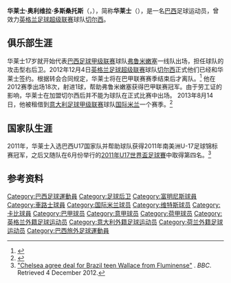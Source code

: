 {{noteta|G1=足球|G2=EPL|G3=意甲
|T=zh-hans:华莱士·奥利维拉·多斯桑托斯;zh-hk:華萊士·奧利華拉·杜斯·山度士;zh-tw:華萊士·奧利維拉·多斯桑托斯;
|1=zh-hans:华莱士·奥利维拉·多斯桑托斯;zh-hk:華萊士·奧利華拉·杜斯·山度士;zh-tw:華萊士·奧利維拉·多斯桑托斯;
|2=zh-hans:弗鲁米嫩塞;zh-hk:富明尼斯;
|3=zh-hans:卡尔皮;zh-hk:卡比;
}}
{{Infobox football biography
| name                 = 华莱士<br>Wallace
| image                =
| fullname             = Wallace Oliveira dos Santos
| height               = {{height|m=1.75|precision=0}}
| birth_date           = {{Birth date and age|df=yes|1994|5|1}}
| birth_place          = [[巴西|巴西]][[里约热内卢|里约热内卢]]
| currentclub          = 
| clubnumber           = 
| position             = [[后卫_(足球)#边后卫|右后卫]]
| youthclubs1          = [[富明尼斯足球會|弗鲁米嫩塞]]
| youthyears1          = 2005–2013
| clubs1               = [[富明尼斯足球會|弗鲁米嫩塞]]
| years1               = 2011–2013
| clubs2               = [[切尔西足球俱乐部|切尔西]]
| years2               = 2013-2018
| clubs3               = → [[国际米兰足球俱乐部|国际米兰]]
| years3               = 2013–2014
| clubs4               = → [[維迪斯|維迪斯]]
| years4               = 2014–2015
| clubs5               = → [[卡尔皮足球俱乐部|卡尔皮]]
| years5               = 2015
| clubs6               = → [[甘美奧阿雷格里港足球會|-{zh-hans:格雷米奥;zh-hk:甘美奧;zh-tw:格雷米奧;}-]]
| years6               = 2016–2017
| caps1                = 21
| goals1               = 1
| caps2                = 0
| goals2               = 0
| caps3                = 3
| goals3               = 0
| caps4                = 18
| goals4               = 1
| caps5                = 6
| goals5               = 0
| caps6                = 9
| goals6               = 0
| nationalyears1       = 2011
| nationalteam1        = 巴西U17
| nationalcaps1        = 13
| nationalgoals1       = 1
| nationalyears2       = 2012–
| nationalteam2        = 巴西U20
| nationalcaps2        = 2
| nationalgoals2       = 0
| pcupdate             = 2018年7月1日
| ntupdate             = 2013年8月14日
}}
'''华莱士·奥利维拉·多斯桑托斯'''（'''{{lang|pt|Wallace Oliveira dos Santos}}'''，{{bd|1994年|5月1日|catidx=Wallace}}），简称'''华莱士'''（'''{{lang|pt|Wallace}}'''），是一名[[巴西|巴西]]足球运动员，曾效力[[英格兰足球超级联赛|英格兰足球超级联赛]]球队[[切尔西足球俱乐部|切尔西]]。

==俱乐部生涯==
华莱士17岁就开始代表[[巴西足球甲级联赛|巴西足球甲级联赛]]球队[[富明尼斯足球會|弗鲁米嫩塞]]一线队出场，担任球队的攻击型右后卫。2012年12月4日[[英格兰足球超级联赛|英格兰足球超级联赛]]球队[[切尔西足球俱乐部|切尔西]]正式他们已经和华莱士签约。根据转会合同规定，华莱士将在巴甲联赛赛季结束后才离队。<ref>{{cite news|url=http://www.chelseafc.com/news-article/article/3000254|title=WALLACE DEAL AGREED|publisher=Chelseafc.com|date=4 December 2012|accessdate=31 January 2013|deadurl=yes|archiveurl=https://web.archive.org/web/20130126165320/http://www.chelseafc.com/news-article/article/3000254|archivedate=2013年1月26日}}</ref> 他在2012赛季出场18次，射进1球，帮助弗鲁米嫩塞获得巴甲联赛冠军。由于劳工证的影响，华莱士在加盟切尔西后并不能为球队在正式比赛中出场。 2013年8月14日，他被租借到[[意大利足球甲级联赛|意大利足球甲级联赛]]球队[[国际米兰足球俱乐部|国际米兰]]一个赛季。<ref>{{cite news|url=http://www.chelseafc.com/news-article/article/3348139/title/wallace-loaned-to-inter|title=WALLACE LOANED TO INTER|publisher=chelseafc.com|date=14 August 2013|deadurl=yes|archiveurl=https://web.archive.org/web/20130817002659/http://www.chelseafc.com/news-article/article/3348139/title/wallace-loaned-to-inter|archivedate=2013年8月17日|accessdate=2013年8月14日}}</ref>

==国家队生涯==
2011年，华莱士入选巴西U17国家队并帮助球队获得2011年南美洲U-17足球锦标赛冠军，之后又随队在6月份举行的[[2011年U17世界盃足球賽|2011年U17世界盃足球賽]]中取得第四名。<ref>[http://www.bbc.co.uk/sport/0/football/20601358 "Chelsea agree deal for Brazil teen Wallace from Fluminense"] {{Wayback|url=http://www.bbc.co.uk/sport/0/football/20601358 |date=20131017011352 }}. ''BBC''. Retrieved 4 December 2012.</ref>

==参考资料==
{{reflist}}
{{DEFAULTSORT:Wallace}}
[[Category:巴西足球運動員|Category:巴西足球運動員]]
[[Category:足球后卫|Category:足球后卫]]
[[Category:富明尼斯球員|Category:富明尼斯球員]]
[[Category:車路士球員|Category:車路士球員]]
[[Category:国际米兰球员|Category:国际米兰球员]]
[[Category:维特斯球员|Category:维特斯球员]]
[[Category:卡比球員|Category:卡比球員]]
[[Category:巴甲球员|Category:巴甲球员]]
[[Category:意甲球员|Category:意甲球员]]
[[Category:荷甲球员|Category:荷甲球员]]
[[Category:英格兰外籍足球运动员|Category:英格兰外籍足球运动员]]
[[Category:意大利外籍足球运动员|Category:意大利外籍足球运动员]]
[[Category:荷兰外籍足球运动员|Category:荷兰外籍足球运动员]]
[[Category:巴西旅外足球運動員|Category:巴西旅外足球運動員]]